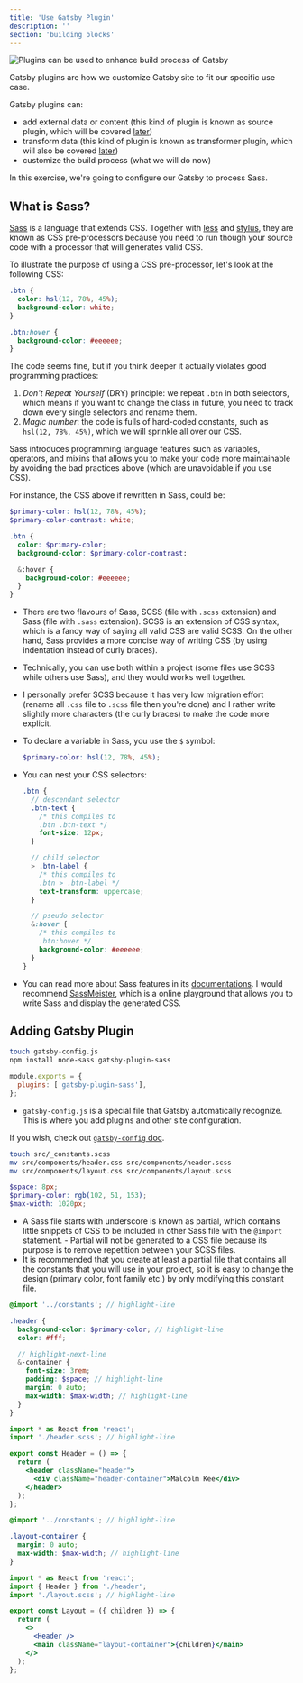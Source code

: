 ```yaml
---
title: 'Use Gatsby Plugin'
description: ''
section: 'building blocks'
---
```


![Plugins can be used to enhance build process of Gatsby](gatsbyjs-overview-highlight-build.png)

Gatsby plugins are how we customize Gatsby site to fit our specific use case.

Gatsby plugins can:

- add external data or content (this kind of plugin is known as source plugin, which will be covered [later](/fast-site-with-gatsby-js/source-plugin))
- transform data (this kind of plugin is known as transformer plugin, which will also be covered [later](/fast-site-with-gatsby-js/transformer-plugin))
- customize the build process (what we will do now)

In this exercise, we're going to configure our Gatsby to process Sass.

## What is Sass?

[Sass] is a language that extends CSS. Together with [less] and [stylus], they are known as CSS pre-processors because you need to run though your source code with a processor that will generates valid CSS.

To illustrate the purpose of using a CSS pre-processor, let's look at the following CSS:

```css
.btn {
  color: hsl(12, 78%, 45%);
  background-color: white;
}

.btn:hover {
  background-color: #eeeeee;
}
```

The code seems fine, but if you think deeper it actually violates good programming practices:

1. _Don't Repeat Yourself_ (DRY) principle: we repeat `.btn` in both selectors, which means if you want to change the class in future, you need to track down every single selectors and rename them.
1. _Magic number_: the code is fulls of hard-coded constants, such as `hsl(12, 78%, 45%)`, which we will sprinkle all over our CSS.

Sass introduces programming language features such as variables, operators, and mixins that allows you to make your code more maintainable by avoiding the bad practices above (which are unavoidable if you use CSS).

For instance, the CSS above if rewritten in Sass, could be:

```scss
$primary-color: hsl(12, 78%, 45%);
$primary-color-contrast: white;

.btn {
  color: $primary-color;
  background-color: $primary-color-contrast:

  &:hover {
    background-color: #eeeeee;
  }
}
```

- There are two flavours of Sass, SCSS (file with `.scss` extension) and Sass (file with `.sass` extension). SCSS is an extension of CSS syntax, which is a fancy way of saying all valid CSS are valid SCSS. On the other hand, Sass provides a more concise way of writing CSS (by using indentation instead of curly braces).
- Technically, you can use both within a project (some files use SCSS while others use Sass), and they would works well together.
- I personally prefer SCSS because it has very low migration effort (rename all `.css` file to `.scss` file then you're done) and I rather write slightly more characters (the curly braces) to make the code more explicit.

- To declare a variable in Sass, you use the `$` symbol:

  ```scss
  $primary-color: hsl(12, 78%, 45%);
  ```

- You can nest your CSS selectors:

  ```scss
  .btn {
    // descendant selector
    .btn-text {
      /* this compiles to
      .btn .btn-text */
      font-size: 12px;
    }

    // child selector
    > .btn-label {
      /* this compiles to
      .btn > .btn-label */
      text-transform: uppercase;
    }

    // pseudo selector
    &:hover {
      /* this compiles to
      .btn:hover */
      background-color: #eeeeee;
    }
  }
  ```

- You can read more about Sass features in its [documentations](https://sass-lang.com/guide). I would recommend [SassMeister], which is a online playground that allows you to write Sass and display the generated CSS.

## Adding Gatsby Plugin

```bash
touch gatsby-config.js
npm install node-sass gatsby-plugin-sass
```

```javascript fileName=gatsby-config.js
module.exports = {
  plugins: ['gatsby-plugin-sass'],
};
```

- `gatsby-config.js` is a special file that Gatsby automatically recognize. This is where you add plugins and other site configuration.

<aside>

If you wish, check out [`gatsby-config` doc](https://www.gatsbyjs.org/docs/gatsby-config/).

</aside>

```bash
touch src/_constants.scss
mv src/components/header.css src/components/header.scss
mv src/components/layout.css src/components/layout.scss
```

```scss fileName=src/_constants.scss
$space: 8px;
$primary-color: rgb(102, 51, 153);
$max-width: 1020px;
```

- A Sass file starts with underscore is known as partial, which contains little snippets of CSS to be included in other Sass file with the `@import` statement. - Partial will not be generated to a CSS file because its purpose is to remove repetition between your SCSS files.
- It is recommended that you create at least a partial file that contains all the constants that you will use in your project, so it is easy to change the design (primary color, font family etc.) by only modifying this constant file.

```scss fileName=src/components/header.scss
@import '../constants'; // highlight-line

.header {
  background-color: $primary-color; // highlight-line
  color: #fff;

  // highlight-next-line
  &-container {
    font-size: 3rem;
    padding: $space; // highlight-line
    margin: 0 auto;
    max-width: $max-width; // highlight-line
  }
}
```

```jsx fileName=src/components/header.jsx
import * as React from 'react';
import './header.scss'; // highlight-line

export const Header = () => {
  return (
    <header className="header">
      <div className="header-container">Malcolm Kee</div>
    </header>
  );
};
```

```scss fileName=src/components/layout.scss
@import '../constants'; // highlight-line

.layout-container {
  margin: 0 auto;
  max-width: $max-width; // highlight-line
}
```

```jsx fileName=src/components/layout.jsx
import * as React from 'react';
import { Header } from './header';
import './layout.scss'; // highlight-line

export const Layout = ({ children }) => {
  return (
    <>
      <Header />
      <main className="layout-container">{children}</main>
    </>
  );
};
```

[sass]: https://sass-lang.com/
[less]: http://lesscss.org/
[stylus]: http://stylus-lang.com/
[sassmeister]: https://www.sassmeister.com/
